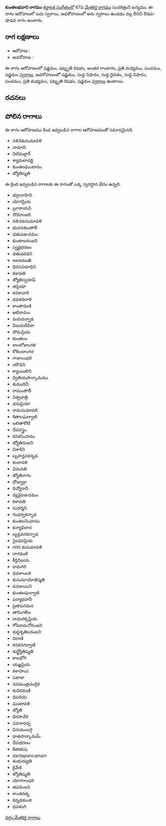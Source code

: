 {{Infobox ragam
	| name          	= కుంతలభవాని
	| synonym	    	= 
	| mela          	= 
	| chakra        	= 
	| janaka        	= 
	| type          	= ఔడవ-శాడవ
	| arohanam      	= {{svaraC|S|R3|G3|M2|P|S'}} 
	| avarohanam    	= {{svaraC|S'|N1|D1|N1|P|M2|R3|S}}
	| jeeva         	=
	| chhaya        	=
	| nyasa         	=
	| vishesha      	= 
	| equivalent  		= 
}}
{{కర్ణాటక సంగీత రాగాలు}}
'''కుంతలభవాని రాగము''' [[కర్ణాటక సంగీతం]]లో 67వ [[మేళకర్త రాగము]] సుచరిత్రుని జన్యము.  ఈ రాగం ఆరోహణలో ఐదు స్వరాలు, అవరోహణంలో ఆరు స్వరాలు ఉండడం వల్ల దీనిని ఔడవ-షాడవ రాగం అంటారు.


==రాగ లక్షణాలు==


* ఆరోహణ : {{svaraC|S|R3|G3|M2|P|S'}} 
* అవరోహణ : {{svaraC|S'|N1|D1|N1|P|M2|R3|S}}

ఈ రాగం ఆరోహణంలో షడ్జమం, షట్శృతి రిషభం, అంతర గాంధారం, ప్రతి మధ్యమం, పంచమం, షడ్జమం [[స్వరాలు]], అవరోహణంలో షడ్జమం, సుద్ద నిషాదం, సుద్ద దైవతం, సుద్ద నిషాదం, పంచమం, ప్రతి మధ్యమం, షట్శృతి రిషభం, షడ్జమం [[స్వరాలు]] ఉంటాయి.

==రచనలు==



==పోలిన రాగాలు==
ఈ రాగం ఆరోహణము కింద ఇవ్వబడిన రాగాల ఆరోహణముతో సమానమైనది.
* నళినకుసుమావళి
* నామాని
* నిటిమల్లార్
* శ్యామలావర్ణి
* కుంతలఘంటానం
* జ్యోతిష్మతి

ఈ క్రింద ఇవ్వబడిన రాగాలకు ఈ రాగంతో ఒక్క స్వరస్థాన భేదం ఉన్నది.
* భద్రావాహిని
* యోగప్రియ
* బ్రూరాయసి
* సోమాంజరి
* నళినకుసుమావళి
* భువనకుంతాలీ
* ధతుపఞచమం
* కుంటాలరంజని
* స్వర్ణభరణం
* ధతువరధని
* జలజముఖి
* ధిరసవరూధిని
* కళావతి
* జ్యోతిస్వరూప్
* తప్రియా
* కనకాచారి
* ధవళవరాళి
* కాంతామణి
* అభిరామం
* మరువన్నాడ
* విజయదీపికా
* సోమప్రియ
* కుంతలం
* కాలలోలాంగళ
* కోకిలబాంగళ
* గాజులంధరి
* యౌవని
* క్యాంబులిని
* ద్వితియపాన్కామము
* కుముదినీ
* రామంతాలీ
* విశ్వధాత్రి
* ధనుప్రియా
* రామసుమావలి
* శితాలఘర్వాణి
* లలితాకోటి
* దేవరస్త్రం
* కనకసింహవం
* జ్యోతిరంజని
* విశాకిని
* బృహన్దవకన్నడ
* కందావళి
* విమనతి
* జ్యోతిరాగం
* ధోడ్వాక్రా
* దివ్యోరానీ
* ద్యవైపఞచమం
* కళావతి
* సుధర్మిని
* గంధర్వకన్నాడ
* కుంతలసింహవం
* కన్యావిదాన
* బృన్దవనకన్నాడ
* సైంధవప్రియ
* గగన కుసుమావళి
* నాగమణి
* కీర్తివిజయ
* రామగిరి
* ధవళాంబరి
* కుసుమాయోతిస్మతి
* వనజాయిని
* కుంతలఘర్వాణి
* పద్మాభవానీ
* ప్రతాపగమన
* తారింగలీల
* దామరక్కప్రియ
* గోపికామనోరంజని
* శుధ్ధశృతిలరంజని
* విరాణి
* కనకనగర్వాణి
* శుధ్జ్యోతిష్మతి
* కాలభోగి
* యజ్ఞప్రియ
* కళాహంస
* పటాకా
* నవమంత్రచంద్రిక
* కుచిరమణి
* దిపరియ
* ఘంటావళి
* జ్యోతి
* ధిరసావేరి
* పవనారచ్చ
* వినయంబర్గి
* ధాతపాన్కామమ్
* దేవభరణం
* కేతకకుష
* dantapancamam
* శంభుద్యుతి
* కైవేణి
* జ్యోతిష్మతి
* యోగగాంధరి
* తపరంజని
* కాంతరత్న
* కన్నడకుంజి
* ధవళంగి



[[వర్గం:మేళకర్త రాగాలు]]